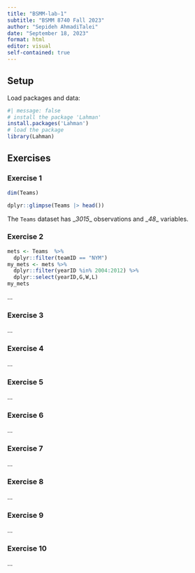 ```yaml
---
title: "BSMM-lab-1"
subtitle: "BSMM 8740 Fall 2023"
author: "Sepideh AhmadiTalei"
date: "September 18, 2023"
format: html
editor: visual
self-contained: true
---
```


## Setup

Load packages and data:

```r
#| message: false
# install the package 'Lahman'
install.packages('Lahman')
# load the package
library(Lahman)
```

## Exercises

### Exercise 1

```r
dim(Teams)
```

```r
dplyr::glimpse(Teams |> head())
```

The `Teams` dataset has \_*3015*\_ observations and \_*48*\_ variables.

### Exercise 2

```r
mets <- Teams  %>% 
  dplyr::filter(teamID == "NYM")
my_mets <- mets %>% 
  dplyr::filter(yearID %in% 2004:2012) %>%
  dplyr::select(yearID,G,W,L)
my_mets 
```

...

### Exercise 3

...

### Exercise 4

...

### Exercise 5

...

### Exercise 6

...

### Exercise 7

...

### Exercise 8

...

### Exercise 9

...

### Exercise 10

...
